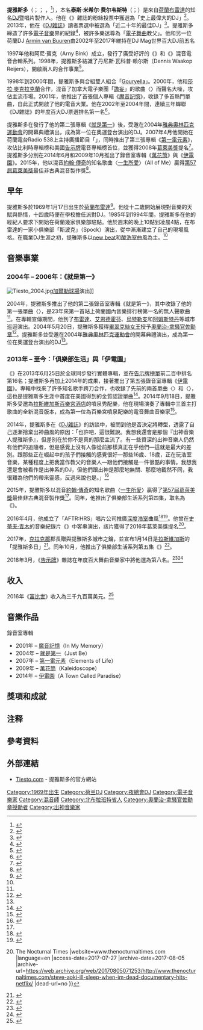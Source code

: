 {{Missing information|1=音乐生涯|time=2022-06-12T06:49:50+00:00}}
{{NoteTA
|G1=Music
|G2=Show
|1=zh-hans:铁斯托;zh-hant:提雅斯多
}}
{{Infobox musical artist
| name             = 提雅斯多<br/>Tiësto
| honorific_suffix = [[奧蘭治-拿騷勳章|奧蘭治-拿騷勳章]]
| background       = non_vocal_instrumentalist
| image            = Tiësto @ Airbeat One 2017.jpg
| image_size       = 240px
| landscape        = yes
| caption          = Tiësto於2017年Airbeat One音樂祭的演出
| birth_name       = 泰斯·米希尔·费尔韦斯特
| alias            = Allure
| birth_date       = {{birth date and age|df=yes|1969|1|17}}
| birth_place      = {{荷蘭}}[[布雷達|布雷達]]<ref name="tiestoblog" />
| genre            = {{hlist|[[前衛浩室音樂|前衛浩室音樂]]|[[未來浩室|未來浩室]]|[[電子浩室|電子浩室]]|[[大空間浩室|大空間浩室]]<ref>{{Cite web |url=https://pilotonline.com/entertainment/music/ti-sto-gets-em-dancing-with-trance-electro-house/article_49edc2cb-8d63-5e9d-aa7f-f1a728a474cc.html |title=Tiësto gets 'em dancing with trance, electro-house |last=Ollison |first=Rashod |date=20 September 2011 |website=The Virginian-Pilot |access-date=2017-08-21 |language=en |archive-date=2019-05-04 |archive-url=https://web.archive.org/web/20190504073657/https://pilotonline.com/entertainment/music/ti-sto-gets-em-dancing-with-trance-electro-house/article_49edc2cb-8d63-5e9d-aa7f-f1a728a474cc.html |dead-url=yes }}</ref>|[[出神音樂|出神]]|[[深度浩室|深度浩室]]<ref>{{cite web|url=https://news.beatport.com/en/tiesto-exits-big-room-mellowed-new-label-aftrhrs|title=Tiësto exits the big room with his mellowed-out new label, AFTR:HRS|work=beatport.com|deadurl=yes|archiveurl=https://web.archive.org/web/20160511154139/https://news.beatport.com/en/tiesto-exits-big-room-mellowed-new-label-aftrhrs/ |archivedate=2016-05-11|df=  |language=en}}</ref>}}
| occupation       = {{hlist|DJ|唱片製作人}}
| years_active     = 1994–至今
| label            = {{hlist|AFTR:HRS|{{link-en|音樂自由唱片|Musical Freedom}}|[[黑洞唱片|黑洞唱片]]|[[斯賓尼唱片|斯賓尼唱片]]}}
| associated_acts  = {{hlist||[[Gouryella|Gouryella]]|[[Kamaya_Painters|Kamaya Painters]]|[[阿曼·凡·布倫|阿曼·凡·布倫]]|[[硬威爾|硬威爾]]|[[史蒂夫·青木|史蒂夫·青木]]|[[馬汀·蓋瑞克斯|馬汀·蓋瑞克斯]]|[[BT_(音樂家)|BT]]|[[MOTi|MOTi]]|[[KSHMR|KSHMR]]|[[DallasK|DallasK]]|{{link-en|約翰·克里斯蒂安|John Christian}}|{{link-en|奥利弗·赫尔登斯|Oliver Heldens}}   }}
| website          = {{URL|tiesto.com}}
}}

'''提雅斯多'''（{{lang-nl|Tiësto}}；{{IPA-nl|ˈcɛstoː|lang}}；{{IPA-en|tiˈɛstoʊ}} {{respell|tee|ES|toh}}，{{bd|1969年|1月17日|catIdx=T}}<ref name="allmusic">{{cite web |title=DJ Tiësto profile |url=http://www.allmusic.com/artist/ti%C3%ABsto-mn0000591459/biography |publisher=[[Allmusic|Allmusic]] |accessdate=2018-07-09 |archive-date=2016-11-30 |archive-url=https://web.archive.org/web/20161130145401/http://www.allmusic.com/artist/ti%C3%ABsto-mn0000591459/biography |dead-url=no }}</ref>），本名'''泰斯·米希尔·费尔韦斯特'''（{{lang-nl|Tijs Michiel Verwest}}；{{IPA-nl|ˈtɛis miˈxil vərˈʋɛst|lang}}）是來自[[荷蘭|荷蘭]][[布雷達|布雷達]]的知名[[DJ|DJ]]暨唱片製作人。他在《{{link-en|米克斯 (雜誌)|Mix (magazine)|米克斯}}》雜誌的粉絲投票中獲選為「史上最偉大的DJ」<ref>{{Cite news |url=http://www.mtv.com/news/1656432/david-guetta-tiesto/ |title=Tiesto's 'Greatest DJ Of All Time' Title Earns David Guetta's 'Respect' |trans-title=提雅斯多的「史上最偉大DJ」稱號贏得大衛·庫塔的「敬重」 |last=Bhansali |first=Akshay |date=21 January 2011 |work= |publisher=MTV |newspaper=MTV News |access-date=2016-10-09 |via= |language=en |archive-date=2020-11-17 |archive-url=https://web.archive.org/web/20201117063750/http://www.mtv.com/news/1656432/david-guetta-tiesto/ |dead-url=no }}</ref>。2013年，他在《[[DJ雜誌|DJ雜誌]]》讀者票選中被選為「近二十年的最佳DJ」<ref>{{Cite web |url=https://djmag.com/content/tiesto-legend |title=TIESTO: LEGEND. Dutch DJ on his Top 100 DJs Legend Award |trans-title=TIESTO：傳奇。荷蘭DJ獲得他的百大DJ之傳奇大獎 |last=Whitehurst |first=Andrew |publisher=[[DJ雜誌|DJ Mag]] |publication-date=6 November 2013 |access-date=2016-12-27 |language=en |archive-date=2020-11-17 |archive-url=https://web.archive.org/web/20201117174434/https://djmag.com/content/tiesto-legend |dead-url=no }}</ref>。提雅斯多締造了許多[[電子音樂|電子音樂]]界的紀錄<ref>{{cite web |author = jackyslim |title = 全球知名 DJ 介紹 Tiësto |url = http://www.ooc.com.tw/2016/09/30/worldtopdjstiesto/ |website = occ.com.tw |accessdate = 2018-07-09 |quote = Tiësto（……）締造了許多電子音樂界的紀錄，例如他是第一位在奧運演出的 DJ、單人長時間 DJ 秀的開創者，更是 DJ Mag 百大 DJ 排行榜三連霸（僅次於 Armin）。 |archive-date = 2020-09-25 |archive-url = https://web.archive.org/web/20200925040255/https://www.ooc.com.tw/2016/09/30/worldtopdjstiesto/ |dead-url = no }}</ref>，被許多樂迷尊為「[[電子舞曲|電子舞曲]]教父」。他和另一位荷蘭DJ [[Armin_van_Buuren|Armin van Buuren]]由2002年至2017年維持在DJ Mag世界百大DJ前五名{{efn|<ref>{{Cite news |url=http://www.nme.com/features/lifestyles-of-the-superstar-djs-how-calvin-harris-david-guetta-and-more-live-756966 |title=Lifestyles Of The Superstar DJs – How Calvin Harris, David Guetta And More Live - NME |date=2015-10-16 |work=NME |access-date=2017-04-28 |language=en |archive-date=2019-02-03 |archive-url=https://web.archive.org/web/20190203211957/https://www.nme.com/features/lifestyles-of-the-superstar-djs-how-calvin-harris-david-guetta-and-more-live-756966 |dead-url=no }}</ref><ref>{{Cite news|url=http://edm.com/articles/2016/12/26/tiesto-aftr-hrs-compilation|title=Tiesto Shares the Diverse Taste of AFTR:HRS With New Compilation|last=Woods|first=Rachel|date=2016-12-26|work=EDM.com|access-date=2017-04-28|language=en|deadurl=yes|archiveurl=https://web.archive.org/web/20170502181500/http://edm.com/articles/2016/12/26/tiesto-aftr-hrs-compilation|archivedate=2017年5月2日|df=}}</ref><ref>{{Cite news|url=http://www.spin.com/2014/06/tiesto-interview-a-town-called-paradise/|title=Tiësto Explains the Universe (of EDM)|date=2014-06-20|work=Spin|access-date=2017-04-28|language=en|archive-date=2020-11-12|archive-url=https://web.archive.org/web/20201112021905/https://www.spin.com/2014/06/tiesto-interview-a-town-called-paradise/|dead-url=no}}</ref><ref>{{Cite news|url=http://www.villagevoice.com/music/why-ti-sto-is-tired-of-all-the-subgenre-labeling-in-dance-music-6654762|title=Why Tiësto Is Tired of All the Subgenre Labeling in Dance Music|last=Lambert|first=Eleanor|date=2015-01-14|work=Village Voice|access-date=2017-04-28|archive-date=2017-01-17|archive-url=https://web.archive.org/web/20170117065350/http://www.villagevoice.com/music/why-ti-sto-is-tired-of-all-the-subgenre-labeling-in-dance-music-6654762|dead-url=no}}</ref><ref>{{Cite news|url=http://www.magneticmag.com/2016/03/what-happened-to-the-gods-of-trance/|title=What Ever Happened to The "Gods Of Trance"?|last=Tyler|first=|date=3 March 2016|work=Magnetic Magazine|access-date=2017-04-28|language=en|archive-date=2020-11-30|archive-url=https://web.archive.org/web/20201130181908/https://www.magneticmag.com/2016/03/what-happened-to-the-gods-of-trance/|dead-url=no}}</ref><ref>{{Cite news|url=http://www.mtv.com/news/1851591/superstar-djs-diplo-disclosure/|title=Diplo, Disclosure And A Few More 'Superstar DJs' Are Getting Their Own TV Show|last=White|first=Caitlin|date=20 June 2014|work=MTV News|access-date=2017-04-28|language=en|archive-date=2020-10-14|archive-url=https://web.archive.org/web/20201014103349/http://www.mtv.com/news/1851591/superstar-djs-diplo-disclosure/|dead-url=no}}</ref><ref>{{Cite web|url=http://www.complex.com/music/2014/06/superstar-djs-with-annie-mac-trailer|title=Superstar DJs With Annie Mac Debuts on June 25|last=|first=|date=|website=Complex|language=en|access-date=2017-04-28|archive-date=2019-02-03|archive-url=https://web.archive.org/web/20190203123911/https://www.complex.com/music/2014/06/superstar-djs-with-annie-mac-trailer|dead-url=no}}</ref><ref>{{Cite web|url=http://www.youredm.com/2016/12/26/tiesto-releases-new-aftrhrs-compilation-album/|title=Tiësto Releases New AFTR:HRS Compilation Album|last=Andrew Claps|date=2016-12-26|website=Your EDM|access-date=2017-04-28|archive-date=2019-03-30|archive-url=https://web.archive.org/web/20190330113537/https://www.youredm.com/2016/12/26/tiesto-releases-new-aftrhrs-compilation-album/|dead-url=no}}</ref><ref>{{Cite news|url=http://relentlessbeats.com/2017/01/tiesto-releases-brand-new-aftrhrs-compilation-album/|title=Tiesto Releases Brand New AFTR:HRS Compilation Album|last=Andres|first=Jose|work=Relentless Beats|access-date=2017-04-28|language=en|archive-date=2019-02-03|archive-url=https://web.archive.org/web/20190203055314/http://relentlessbeats.com/2017/01/tiesto-releases-brand-new-aftrhrs-compilation-album/|dead-url=no}}</ref>}}

1997年他和阿尼·賓克（Arny Bink）成立{{link-en|黑洞唱片|Black Hole Recordings}}，發行了廣受好評的《{{link-en|Magik|Magik (series)}}》和《{{link-en|日出之音|In Search of Sunrise (series)}}》混音電音合輯系列。1998年，提雅斯多結識了丹尼斯·瓦科普·赖尔斯（Dennis Waakop Reijers），開啟兩人的合作事業<ref name="DJ Times - Dennis Waakop Reijers">{{cite news|last=Tan |first=Emily |title=Tiësto Returns With "Elements of Life", Another Crowd-Pleasing Dish of Melodic Trance. But Is The World's Biggest DJ Still Following His Muse? |url=http://www.djtimes.com/issues/2007/06/_features_06_2007.htm |accessdate=29 April 2011 |newspaper=DJ Times Magazine |date=June 2007 |deadurl=yes |archiveurl=https://web.archive.org/web/20110928143604/http://www.djtimes.com/issues/2007/06/_features_06_2007.htm |archivedate=2011-09-28 |df= }}</ref>。

1998年到2000年間，提雅斯多與{{link-en|费里·科斯滕|Ferry Corsten}}合組雙人組合「[[Gouryella|Gouryella]]」。2000年，他和[[莎拉·麥克拉克蘭|莎拉·麥克拉克蘭]]合作，混音了加拿大電子樂團「[[譫妄_(音樂組合)|譫妄]]」的歌曲〈{{link-en|Silence|Silence (Delerium song)}}〉而聲名大噪，攻佔主流市場。2001年，他推出了首張個人專輯《[[魔音記憶|魔音記憶]]》，收錄了多首熱門單曲，自此正式開啟了他的電音大業。他在2002年至2004年間，連續三年蟬聯《DJ雜誌》的年度百大DJ票選排名第一名<ref>{{Cite web |url=http://www.edmtunes.com/2015/07/dj-mag-top-100-history/ |title=A Look Back At 23 Years Of The DJ Mag Top 100 Poll - EDMTunes |last=Ben |date=2015-07-18 |website=EDMTunes |language=en |access-date=2016-05-03 |archive-date=2016-07-29 |archive-url=https://web.archive.org/web/20160729162544/http://www.edmtunes.com/2015/07/dj-mag-top-100-history/ |dead-url=no }}</ref>。

提雅斯多在發行了他的第二張專輯《[[就是第一|就是第一]]》後，受邀在2004年[[雅典|雅典]][[2004年夏季奧林匹克運動會|奧林匹克運動會]]的開幕典禮演出，成為第一位在奧運登台演出的DJ。2007年4月他開始在荷蘭電台Radio 538上主持廣播節目「{{link-en|提雅斯多的俱樂部生活|Tiësto's Club Life}}」，同時推出了第三張專輯《[[第一電元素|第一電元素]]》，攻佔比利時專輯榜和美國[[告示牌|告示牌]]電音專輯榜首位，並獲得2008年[[葛萊美獎|葛萊美獎]]提名<ref name="grammy nomination">{{cite news |title=50th Annual Grammy Awards Nominations |url=http://www.variety.com/awardcentral_article/VR1117977172.html?nav=news&categoryid=1983&cs=1 |publisher=Variety |accessdate=2007-12-05 |date=6 December 2007 |archive-date=2007-12-08 |archive-url=https://web.archive.org/web/20071208155608/http://www.variety.com/awardcentral_article/VR1117977172.html?nav=news&categoryid=1983&cs=1 |dead-url=no }}</ref>。提雅斯多分別在2014年6月和2009年10月推出了錄音室專輯《[[萬花筒_(提雅斯多)|萬花筒]]》與《[[伊電園|伊電園]]》。2015年，他以混音[[約翰·傳奇|約翰·傳奇]]的知名歌曲〈[[一生所愛_(約翰傳奇歌曲)|一生所愛]]〉（All of Me）贏得[[第57屆葛萊美獎|第57屆葛萊美獎]]最佳非古典混音製作獎<ref name="grammy">{{Cite web |url=http://www.dancingastronaut.com/2015/02/tiesto-wins-grammy-best-remixed-recording-non-classical/ |title=Tiësto wins Grammy for Best Remixed Recording, Non Classical |authors=Dancing Astronaut Staff |date=February 8, 2015 |website=Dancing Astronaut |access-date=2017-07-18 |archive-date=2020-10-10 |archive-url=https://web.archive.org/web/20201010205746/https://dancingastronaut.com/2015/02/tiesto-wins-grammy-best-remixed-recording-non-classical/ |dead-url=no }}</ref>。

== 早年 ==
提雅斯多於1969年1月17日出生於[[荷蘭|荷蘭]][[布雷達|布雷達]]<ref name="tiestoblog">{{cite web |url=http://www.tiestoblog.com/biography/ |title=Tiësto Biography |publisher=Tiësto Blog |accessdate=2018-07-09 |author=Tiësto Blog |language=en |archive-date=2019-05-15 |archive-url=https://web.archive.org/web/20190515150007/https://www.tiestoblog.com/biography/ |dead-url=no }}</ref>。他從十二歲開始展現對音樂的天賦與熱情，十四歲時便在學校擔任派對DJ。1985年到1994年間，提雅斯多在他的經紀人要求下開始在荷蘭幾家俱樂部駐點。他於週末的晚上10點到凌晨4點，在布雷達的一家小俱樂部「斯波克」（Spock）演出，從中漸漸建立了自己的現場風格。在職業DJ生涯之初，提雅斯多以[[new_beat|new beat]]和[[酸浩室|酸浩室]]曲風為主。<ref name="tiestoblog"/>

== 音樂事業 ==
=== 2004年 – 2006年：《就是第一》 ===
[[File:Tiesto_2004.jpg|thumb]][[加爾勒球場|加爾勒球場]]演出]]

2004年，提雅斯多推出了他的第二張錄音室專輯《就是第一》，其中收錄了他的第一張單曲〈{{link-en|Traffic|Traffic (Tiësto song)}}〉，是23年來第一首站上荷蘭國內音樂排行榜第一名的無人聲歌曲<ref name="tiestoblog"/>。在專輯宣傳期間，他到了[[布雷達|布雷達]]、[[艾恩德霍芬|艾恩德霍芬]]、[[烏特勒支|烏特勒支]]和[[阿姆斯特丹|阿姆斯特丹]]等城市巡迴演出。2004年5月20日，提雅斯多獲得[[畢翠克絲|畢翠克絲女王]]授予[[奧蘭治-拿騷勳章|奧蘭治-拿騷官佐勳章]]<ref>{{cite web|url=http://www.tiestolive.fr/2015/08/video-tiesto-officer-of-the-order-of-orange-nassau-may-20-2004.html|title=Vidéo: Tiësto - Officer of the Order of Orange-Nassau - May 20, 2004|publisher=Tiëstolive.fr|date=14 August 2015|accessdate=2 August 2016-08-02|language=fr|archive-date=2019-02-04|archive-url=https://web.archive.org/web/20190204060734/http://www.tiestolive.fr/2015/08/video-tiesto-officer-of-the-order-of-orange-nassau-may-20-2004.html|dead-url=no}}</ref>。提雅斯多並受邀在2004年[[雅典|雅典]][[2004年夏季奧林匹克運動會|奧林匹克運動會]]的開幕典禮演出，成為第一位在奧運登台演出的DJ<ref name="tiestoblog"/>。

=== 2013年 – 至今：「俱樂部生活」與「伊電園」===
{{external media
| float = right
| width = 170px
| video1 = [https://www.youtube.com/watch?v=CFF0mV24WCY Tiësto - Red Lights（官方音樂錄影帶）]
}}
《{{link-en|俱樂部生活：第三集斯德哥爾摩|Club Life: Volume Three Stockholm}}》在2013年6月25日於全球同步發行實體專輯，並在[[告示牌榜單|告示牌榜單]]前二百中排名第16名；提雅斯多再加上2014年的成果，接著推出了第五張錄音室專輯《[[伊電園|伊電園]]》。專輯中找來了許多知名歌手跨刀合作，也收錄了先前的兩首單曲〈{{link-en|Red Lights|Red Lights (song)}}〉和〈{{link-en|Wasted|Wasted (Tiësto song)}}〉，這也是提雅斯多生涯中首度在美國得到的金質認證單曲<ref>{{cite web |url=http://electronic.vegas/news/tiesto-celebrates-gold-certified-singles-hakkasan-gold-party/ |title=Tiesto celebrates two gold-certified singles at Hakkasan Gold Party |date=15 September 2014 |publisher= |accessdate=2016-10-23 |language=en |archive-date=2020-08-13 |archive-url=https://web.archive.org/web/20200813000700/https://electronic.vegas/news/tiesto-celebrates-gold-certified-singles-hakkasan-gold-party/ |dead-url=no }}</ref>。2014年9月18日，提雅斯多受邀為[[拉斯維加斯|拉斯維加斯]][[百樂宮酒店|百樂宮酒店]]的噴泉秀配樂，他在現場演奏了專輯中三首主打歌曲的全新混音版本，成為第一位為百樂宮噴泉配樂的電音舞曲音樂家<ref>{{cite web |url=http://newsroom.mgmresorts.com/bellagio/latest-news/attractions/fountains-of-bellagio-learn-new-dance-to-hits-by-famed-djproducer-tisto.htm |title=Fountains of Bellagio Learn New Dance to Hits by Famed DJ/Producer Tiësto |trans-title=著名DJ／製作人提雅斯多讓百樂宮噴泉學會新舞步 |publisher=Bellagio Resort & Casino |date=2014-09-18|accessdate=2018-07-09 |language=en |archive-url=https://web.archive.org/web/20180709094450/http://newsroom.mgmresorts.com/bellagio/latest-news/attractions/fountains-of-bellagio-learn-new-dance-to-hits-by-famed-djproducer-tisto.htm |archive-date=2018-07-09 |dead-url=yes }}</ref>。

2014年，提雅斯多在《[[DJ雜誌|DJ雜誌]]》的訪談中，被問到他是否決定將轉型，透露了自己逐漸捨棄出神曲風的原因：「也許吧，這很難說。我想我還會是那個『出神音樂人提雅斯多』，但差別在於你不是真的那麼主流了。有一些資深的出神音樂人仍然有他們的追隨者，但是感覺上沒有人像從前那樣真正在乎他們—這就是最大的差別。跟那些正在崛起中的孩子們接觸的感覺很好—那些16歲、18歲，正在玩浩室音樂，某種程度上把我當作教父的音樂人—跟他們接觸是一件很酷的事情。我想我還是會被看作是出神系的DJ，但他們跟出神是那麼地無關、那麼地截然不同，我很難為他們的帶來靈感，反過來說也是。」<ref>{{cite web | url=https://www.youtube.com/watch?v=3khHSmbrBqs | title=Tiesto: "Why I left trance" | trans-title=提雅斯多：我為什麼離開出神 | publisher=[[DJ雜誌|DJ Magazine]] | date=10 April 2014 | accessdate=2018-07-09 | author=DJ Magazine | website=[[YouTube|YouTube]] | language=en | archive-date=2020-11-23 | archive-url=https://web.archive.org/web/20201123164453/https://www.youtube.com/watch?v=3khHSmbrBqs | dead-url=no }}</ref>

2015年，提雅斯多以混音[[約翰·傳奇|約翰·傳奇]]的知名歌曲〈[[一生所愛_(約翰傳奇歌曲)|一生所愛]]〉贏得了[[第57屆葛萊美獎|第57屆葛萊美獎]]最佳非古典混音製作獎<ref name="grammy"/>。同年，他推出了俱樂部生活系列第四集，取名為《{{link-en|俱樂部生活：第四集紐約市|Club Life: Volume Four New York City}}》。

2016年4月，他成立了「AFTR:HRS」唱片公司推廣[[深度浩室|深度浩室]]曲風<ref>{{Cite web|url=http://www.billboard.com/articles/news/dance/7341834/tiesto-aftrhrs-label-deep-house-blr-nungwi|title=Tiësto Launches AFTR:HRS Deep House Sub-Label, Premieres BLR's 'Nungwi': Exclusive|first=Elias|last=Leight|date=April 25, 2016|website=Billboard|access-date=2016-05-03|language=en|archive-date=2018-06-25|archive-url=https://web.archive.org/web/20180625142621/https://www.billboard.com/articles/news/dance/7341834/tiesto-aftrhrs-label-deep-house-blr-nungwi|dead-url=no}}</ref><ref>{{Cite web |url=http://www.youredm.com/2016/04/26/tiesto-unveils-sub-label-aftrhrs-inaugural-track/ |title=Tiësto Unveils Sub-Label AFTR:HRS with Inaugural Track |first=Cameron |last=Gregg |date=April 26, 2016 |website=Your EDM |access-date=2016-07-15 |language=en |archive-date=2021-01-16 |archive-url=https://web.archive.org/web/20210116150920/https://www.youredm.com/2016/04/26/tiesto-unveils-sub-label-aftrhrs-inaugural-track/ |dead-url=no }}</ref>。他曾在[[史蒂夫·青木|史蒂夫·青木]]的音樂紀錄片《{{link-en|電音DJ夜未眠|I'll Sleep When I'm Dead (2016 film)}}》中客串演出，該片獲得了2016年葛萊美獎提名<ref>{{Cite web |url=http://www.thenocturnaltimes.com/steve-aoki-ill-sleep-when-im-dead-documentary-hits-netflix/ |title=Steve Aoki 'I'll Sleep When I'm Dead' Documentary Hits Netflix {{!}} The Nocturnal Times |website=www.thenocturnaltimes.com |language=en |access-date=2017-07-27 |archive-date=2017-08-05 |archive-url=https://web.archive.org/web/20170805071253/http://www.thenocturnaltimes.com/steve-aoki-ill-sleep-when-im-dead-documentary-hits-netflix/ |dead-url=no }}</ref>。

2017年，[[克拉克郡_(內華達州)|克拉克郡]]郡長贈與提雅斯多城市之鑰，並宣布1月14日是[[拉斯維加斯|拉斯維加斯]]的「提雅斯多日」<ref>{{Cite web|url=http://www.billboard.com/articles/news/dance/7655127/tiesto-on-my-way|title=Tiesto Seizes the New Year and Celebrates His Birthday With 'On My Way'|publisher=[[告示牌_(雜誌)|Billboard magazine]]|accessdate=2018-07-09|language=en|archive-date=2020-08-06|archive-url=https://web.archive.org/web/20200806104018/https://www.billboard.com/articles/news/dance/7655127/tiesto-on-my-way|dead-url=no}}</ref>。同年10月，他推出了俱樂部生活系列第五集《{{link-en|俱樂部生活：第五集中國|ClubLife, Vol. 5 - China}}》<ref>{{Cite web |url=http://www.edmtunes.com/2017/10/tiesto-releases-clublife-vol-5-china/ |title=Tiesto Releases Super Amped Up 'Clublife' Vol.5 China |3= |first=Michael |last=Tam |date=October 6, 2017 |publisher=EDM Tunes |accessdate=2017-10-31 |language=en |archive-date=2018-02-01 |archive-url=https://web.archive.org/web/20180201112202/http://www.edmtunes.com/2017/10/tiesto-releases-clublife-vol-5-china/ |dead-url=no }}</ref>。

2018年3月，《[[告示牌_(雜誌)|告示牌]]》雜誌在年度百大舞曲音樂家中將他選為第八名。<ref>{{Cite web |url=https://www.billboard.com/articles/news/dance/8257429/billboard-dance-100-2018 |title=Billboard Dance 100 Artists of 2018: The Complete List |website=Billboard |access-date=2018-03-23 |language=en |archive-date=2019-02-03 |archive-url=https://web.archive.org/web/20190203134953/https://www.billboard.com/articles/news/dance/8257429/billboard-dance-100-2018 |dead-url=no }}</ref><ref>{{Cite web |url=http://www.wjbdradio.com/music-news/2018/03/22/the-chainsmokers-named-top-djs-in-the-world-by-billboard |title=The Chainsmokers named top DJs in the world by Billboard |website=WJBD Radio |access-date=2018-03-23 |language=en |archive-url=https://web.archive.org/web/20180322221157/http://www.wjbdradio.com/music-news/2018/03/22/the-chainsmokers-named-top-djs-in-the-world-by-billboard |archive-date=2018-03-22 |dead-url=yes }}</ref>

== 收入 ==
2016年《[[富比世|富比世]]》收入為三千九百萬美元。<ref>{{cite web |url=https://www.forbes.com/profile/tiesto/?list=celebrities |title=Tiësto |work=[[Forbes|Forbes]] |year=2015 |accessdate=2016-04-28 |language=en |archive-date=2019-02-03 |archive-url=https://web.archive.org/web/20190203100917/https://www.forbes.com/profile/tiesto/?list=celebrities |dead-url=no }}</ref>

== 音樂作品 ==
{{主條目|提雅斯多音樂作品列表}}

; 錄音室專輯
* 2001年 – [[魔音記憶|魔音記憶]]（In My Memory）
* 2004年 – [[就是第一|就是第一]]（Just Be）
* 2007年 – [[第一電元素|第一電元素]]（Elements of Life）
* 2009年 – [[萬花筒_(提雅斯多專輯)|萬花筒]]（Kaleidoscope）
* 2014年 – [[伊電園|伊電園]]（A Town Called Paradise）

== 獎項和成就 ==
{{Main list|提雅斯多獲獎與提名列表}}

== 注释 ==
{{Notelist}}

== 參考資料 ==
{{reflist|30em}}

== 外部連結 ==
{{commons|Tiësto|提雅斯多}}
* [http://www.tiesto.com/ Tiesto.com] {{Wayback|url=http://www.tiesto.com/ |date=20110228162422 }} - 提雅斯多的官方網站

{{Tiësto}}
{{DEFAULTSORT:Tiësto}}
[[Category:1969年出生|Category:1969年出生]]
[[Category:荷兰DJ|Category:荷兰DJ]]
[[Category:夜總會DJ|Category:夜總會DJ]]
[[Category:電子音樂家|Category:電子音樂家]]
[[Category:混音師|Category:混音師]]
[[Category:北布拉班特省人|Category:北布拉班特省人]]
[[Category:奧蘭治-拿騷官佐勳章授勛者|Category:奧蘭治-拿騷官佐勳章授勛者]]
[[Category:出神音樂家|Category:出神音樂家]]